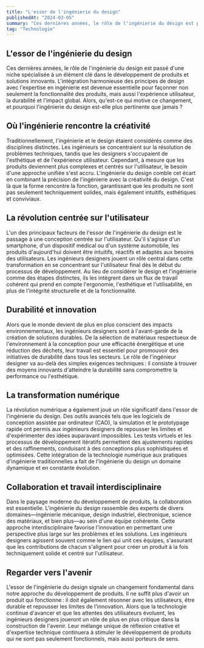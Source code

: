 ```yaml
---
title: "L'essor de l'ingénierie du design"
publishedAt: "2024-03-05"
summary: "Ces dernières années, le rôle de l'ingénierie du design est passé d'une niche spécialisée à un élément clé dans le développement de produits et solutions innovants."
tag: "Technologie"
---
```


## L'essor de l'ingénierie du design

Ces dernières années, le rôle de l'ingénierie du design est passé d'une niche spécialisée à un élément clé dans le développement de produits et solutions innovants. L'intégration harmonieuse des principes de design avec l'expertise en ingénierie est devenue essentielle pour façonner non seulement la fonctionnalité des produits, mais aussi l'expérience utilisateur, la durabilité et l'impact global. Alors, qu'est-ce qui motive ce changement, et pourquoi l'ingénierie du design est-elle plus pertinente que jamais ?

## Où l'ingénierie rencontre la créativité

Traditionnellement, l'ingénierie et le design étaient considérés comme des disciplines distinctes. Les ingénieurs se concentraient sur la résolution de problèmes techniques, tandis que les designers s'occupaient de l'esthétique et de l'expérience utilisateur. Cependant, à mesure que les produits deviennent plus complexes et centrés sur l'utilisateur, le besoin d'une approche unifiée s'est accru. L'ingénierie du design comble cet écart en combinant la précision de l'ingénierie avec la créativité du design. C'est là que la forme rencontre la fonction, garantissant que les produits ne sont pas seulement techniquement solides, mais également intuitifs, esthétiques et conviviaux.

## La révolution centrée sur l'utilisateur

L'un des principaux facteurs de l'essor de l'ingénierie du design est le passage à une conception centrée sur l'utilisateur. Qu'il s'agisse d'un smartphone, d'un dispositif médical ou d'un système automobile, les produits d'aujourd'hui doivent être intuitifs, réactifs et adaptés aux besoins des utilisateurs. Les ingénieurs designers jouent un rôle central dans cette transformation en se concentrant sur l'utilisateur final dès le début du processus de développement. Au lieu de considérer le design et l'ingénierie comme des étapes distinctes, ils les intègrent dans un flux de travail cohérent qui prend en compte l'ergonomie, l'esthétique et l'utilisabilité, en plus de l'intégrité structurelle et de la fonctionnalité.

## Durabilité et innovation

Alors que le monde devient de plus en plus conscient des impacts environnementaux, les ingénieurs designers sont à l'avant-garde de la création de solutions durables. De la sélection de matériaux respectueux de l'environnement à la conception pour une efficacité énergétique et une réduction des déchets, leur travail est essentiel pour promouvoir des initiatives de durabilité dans tous les secteurs. Le rôle de l'ingénieur designer va au-delà des simples exigences techniques : il consiste à trouver des moyens innovants d'atteindre la durabilité sans compromettre la performance ou l'esthétique.

## La transformation numérique

La révolution numérique a également joué un rôle significatif dans l'essor de l'ingénierie du design. Des outils avancés tels que les logiciels de conception assistée par ordinateur (CAO), la simulation et le prototypage rapide ont permis aux ingénieurs designers de repousser les limites et d'expérimenter des idées auparavant impossibles. Les tests virtuels et les processus de développement itératifs permettent des ajustements rapides et des raffinements, conduisant à des conceptions plus sophistiquées et optimisées. Cette intégration de la technologie numérique aux pratiques d'ingénierie traditionnelles a fait de l'ingénierie du design un domaine dynamique et en constante évolution.

## Collaboration et travail interdisciplinaire

Dans le paysage moderne du développement de produits, la collaboration est essentielle. L'ingénierie du design rassemble des experts de divers domaines—ingénierie mécanique, design industriel, électronique, science des matériaux, et bien plus—au sein d'une équipe cohérente. Cette approche interdisciplinaire favorise l'innovation en permettant une perspective plus large sur les problèmes et les solutions. Les ingénieurs designers agissent souvent comme le lien qui unit ces équipes, s'assurant que les contributions de chacun s'alignent pour créer un produit à la fois techniquement solide et centré sur l'utilisateur.

## Regarder vers l'avenir

L'essor de l'ingénierie du design signale un changement fondamental dans notre approche du développement de produits. Il ne suffit plus d'avoir un produit qui fonctionne : il doit également résonner avec les utilisateurs, être durable et repousser les limites de l'innovation. Alors que la technologie continue d'avancer et que les attentes des utilisateurs évoluent, les ingénieurs designers joueront un rôle de plus en plus critique dans la construction de l'avenir. Leur mélange unique de réflexion créative et d'expertise technique continuera à stimuler le développement de produits qui ne sont pas seulement fonctionnels, mais aussi porteurs de sens.
